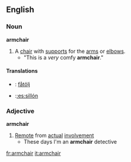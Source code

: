 ==English==
===Noun===
'''armchair'''
#A [[chair]] with [[support]]s for the [[arm]]s or [[elbow]]s.
#* "This is a ''very'' comfy '''armchair'''."
====Translations====
*{{sv}}: [[fåtölj]]
*{{es}}:[[:es:sillón]]

===Adjective===
'''armchair'''
#[[Remote]] from [[actual]] [[involvement]]
#* These days I'm an '''armchair''' detective

[[fr:armchair]]
[[it:armchair]]